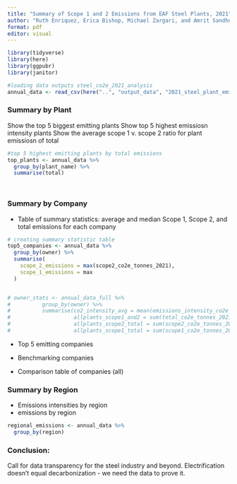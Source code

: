 ```yaml
---
title: "Summary of Scope 1 and 2 Emissions from EAF Steel Plants, 2021"
author: "Ruth Enriquez, Erica Bishop, Michael Zargari, and Amrit Sandhu"
format: pdf
editor: visual
---
```


```r
library(tidyverse)
library(here)
library(ggpubr)
library(janitor)
```

```r

#loading data outputs steel_co2e_2021_analysis
annual_data <- read_csv(here("..", "output_data", "2021_steel_plant_emissions_and_productions.csv"))

```
### Summary by Plant

Show the top 5 biggest emitting plants
Show top 5 highest emissiosn intensity plants
Show the average scope 1 v. scope 2 ratio for plant emissiosn of total

```r

#top 5 highest emitting plants by total emissions
top_plants <- annual_data %>% 
  group_by(plant_name) %>% 
  summarise(total)




```


### Summary by Company

-   Table of summary statistics: average and median Scope 1, Scope 2, and total emissions for each company

```r

# creating summary statistic table
top5_companies <- annual_data %>% 
  group_by(owner) %>% 
  summarise(
    scope_2_emissions = max(scope2_co2e_tonnes_2021),
    scope_1_emissions = max
  )


# owner_stats <- annual_data_full %>% 
#          group_by(owner) %>% 
#          summarise(co2_intensity_avg = mean(emissions_intensity_co2e_tonne_per_tonne),
#                    allplants_scope1_and2 = sum(total_co2e_tonnes_2021),
#                    allplants_scope2_total = sum(scope2_co2e_tonnes_2021),
#                    allplants_scope1_total = sum(scope1_co2e_tonnes_2021))

```

-   Top 5 emitting companies

-   Benchmarking companies

-   Comparison table of companies (all)

### Summary by Region

-   Emissions intensities by region 
- emissions by region

```r

regional_emissions <- annual_data %>% 
  group_by(region)


```


### Conclusion:

Call for data transparency for the steel industry and beyond. Electrification doesn't equal decarbonization - we need the data to prove it.
